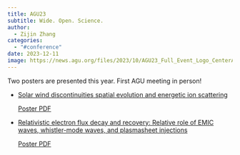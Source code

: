 ```yaml
---
title: AGU23
subtitle: Wide. Open. Science.
author: 
  - Zijin Zhang
categories:
  - "#conference"
date: 2023-12-11
image: https://news.agu.org/files/2023/10/AGU23_Full_Event_Logo_CenterAligned_Black.jpg
---
```


Two posters are presented this year. First AGU meeting in person!

- [Solar wind discontinuities spatial evolution and energetic ion scattering](https://beforerr.github.io/ids_finder/manuscripts/AGU23_poster.html)
  
  [Poster PDF](https://beforerr.github.io/ids_spatial_evolution_juno/presentations/AGU23_poster.pdf)

- [Relativistic electron flux decay and recovery: Relative role of EMIC waves, whistler-mode waves, and plasmasheet injections](https://beforerr.github.io/EMIC_multi-satellites_study/manuscripts/AGU23_poster-preview.html)

  [Poster PDF](https://github.com/Beforerr/EMIC_multi-satellites_study/blob/main/manuscripts/AGU23_poster.pdf)